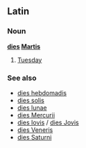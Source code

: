 ==Latin==
===Noun===
'''[[dies]] [[Martis]]'''
# [[Tuesday]]
===See also===
*[[dies hebdomadis]]
*[[dies solis]]
*[[dies lunae]]
*[[dies Mercurii]]
*[[dies Iovis]] / [[dies Jovis]]
*[[dies Veneris]]
*[[dies Saturni]]